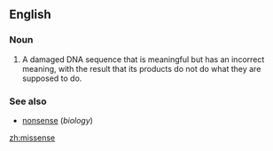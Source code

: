 ==English==

===Noun===
{{en-noun|s|-}}

# {{context|biology|lang=en}} A damaged DNA sequence that is meaningful but has an incorrect meaning, with the result that its products do not do what they are supposed to do.

===See also===
*[[nonsense]] (''biology'')

[[zh:missense]]